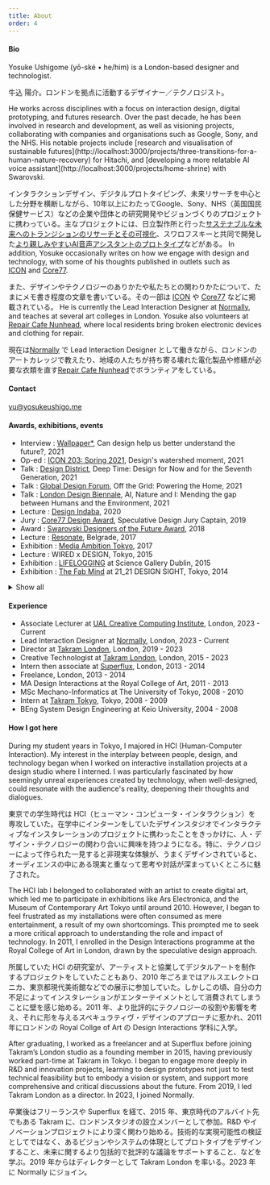 ```yaml
---
title: About
order: 4
---
```



#### Bio

<Bilingual>
Yosuke Ushigome (yō-ské • he/him) is a London-based designer and technologist. 

牛込 陽介。ロンドンを拠点に活動するデザイナー／テクノロジスト。

</Bilingual>
<Bilingual>
He works across disciplines with a focus on interaction design, digital prototyping, and futures research. Over the past decade, he has been involved in research and development, as well as visioning projects, collaborating with companies and organisations such as Google, Sony, and the NHS. His notable projects include [research and visualisation of sustainable futures](http://localhost:3000/projects/three-transitions-for-a-human-nature-recovery) for Hitachi, and [developing a more relatable AI voice assistant](http://localhost:3000/projects/home-shrine) with Swarovski.

インタラクションデザイン、デジタルプロトタイピング、未来リサーチを中心とした分野を横断しながら、10年以上にわたってGoogle、Sony、NHS（英国国民保健サービス）などの企業や団体との研究開発やビジョンづくりのプロジェクトに携わっている。主なプロジェクトには、日立製作所と行った[サステナブルな未来へのトランジションのリサーチとその可視化](/projects/three-transitions-for-a-human-nature-recovery)、スワロフスキーと共同で開発した[より親しみやすいAI音声アシスタントのプロトタイプ](/projects/home-shrine)などがある。
</Bilingual>
<Bilingual>
In addition, Yosuke occasionally writes on how we engage with design and technology, with some of his thoughts published in outlets such as [ICON](http://localhost:3000/notes/designs-watershed-moment) and [Core77](https://www.core77.com/posts/103412/Trap-of-Utopia-Capturing-Peoples-Anxieties-in-a-Discursive-Design-Project).

また、デザインやテクノロジーのありかたや私たちとの関わりかたについて、たまにメモ書き程度の文章を書いている。その一部は [ICON](/notes/designs-watershed-moment) や [Core77](https://www.core77.com/posts/103412/Trap-of-Utopia-Capturing-Peoples-Anxieties-in-a-Discursive-Design-Project) などに掲載されている。
</Bilingual>
<Bilingual>
He is currently the Lead Interaction Designer at [Normally](https://www.normally.com/), and teaches at several art colleges in London. Yosuke also volunteers at [Repair Cafe Nunhead](https://www.repaircafenunhead.com/), where local residents bring broken electronic devices and clothing for repair.

現在は[Normally](https://www.normally.com) で Lead Interaction Designer として働きながら、ロンドンのアートカレッジで教えたり、地域の人たちが持ち寄る壊れた電化製品や修繕が必要な衣類を直す[Repair Cafe Nunhead](https://www.repaircafenunhead.com/)でボランティアをしている。
</Bilingual>

#### Contact
[yu@yosukeushigo.me](mailto:yu@yosukeushigo.me)

#### Awards, exhibitions, events

<Monolingual>

- Interview : [Wallpaper\*](https://www.wallpaper.com/design/yosuke-ushigome-takram-profile), Can design help us better understand the future?, 2021
- Op-ed : [ICON 203: Spring 2021](https://www.iconeye.com/digital-magazine/icon-203-spring-2021), Design's watershed moment, 2021
- Talk : [Design District](https://designdistrict.co.uk/events/talk-bureau-deep-time/), Deep Time: Design for Now and for the Seventh Generation, 2021
- Talk : [Global Design Forum](https://www.globaldesignforum.com/event/grid-powering-home-presented-ovo-energy), Off the Grid: Powering the Home, 2021
- Talk : [London Design Biennale](https://www.londondesignbiennale.com/biennale-sessions), AI, Nature and I: Mending the gap between Humans and the Environment, 2021
- Lecture : [Design Indaba](https://www.designindaba.com/), 2020
- Jury : [Core77 Design Award](https://designawards.core77.com/2019/speculative-design), Speculative Design Jury Captain, 2019
- Award : [Swarovski Designers of the Future Award](https://www.swarovskigroup.com/S/news/Designers-of-the-Future.en.html), 2018
- Lecture : [Resonate](https://resonate.io), Belgrade, 2017
- Exhibition : [Media Ambition Tokyo](http://mediaambitiontokyo.jp/), 2017
- Lecture : WIRED x DESIGN, Tokyo, 2015
- Exhibition : [LIFELOGGING](https://dublin.sciencegallery.com/lifelogging/) at Science Gallery Dublin, 2015
- Exhibition : [The Fab Mind](http://www.2121designsight.jp/en/program/fab_mind/) at 21_21 DESIGN SIGHT, Tokyo, 2014

</Monolingual>
<Monolingual>

<details>

<summary>Show all</summary>

- Lecture : [Hochschule für Gestaltung Schwäbisch Gmünd](https://www.hfg-gmuend.de/), 2022
- Lecture : [Speculative Futures Stuttgart](https://www.meetup.com/en-AU/speculative-futures-stuttgart/), 2022
- Lecture : [TBD Conference](https://www.thetbdconference.com/), 2022
- Lecture : [FHNW Academy of Art and Design](https://www.fhnw.ch/en/about-fhnw/schools/academy-of-art-and-design), 2021
- Talk : [Fridays For Future Japan](https://fridaysforfuture.jp/), 2021
- Interview : [Wallpaper\*](https://www.wallpaper.com/design/yosuke-ushigome-takram-profile), Can design help us better understand the future?, 2021
- Op-ed : [ICON 203: Spring 2021](https://www.iconeye.com/digital-magazine/icon-203-spring-2021), Design's watershed moment, 2021
- Talk : [Design District](https://designdistrict.co.uk/events/talk-bureau-deep-time/), Deep Time: Design for Now and for the Seventh Generation, 2021
- Talk : [Global Design Forum](https://www.globaldesignforum.com/event/grid-powering-home-presented-ovo-energy), Off the Grid: Powering the Home, 2021
- Talk : [London Design Biennale](https://www.londondesignbiennale.com/biennale-sessions), AI, Nature and I: Mending the gap between Humans and the Environment, 2021
- Lecture : [N High School](https://nnn.ed.jp/), 2021
- Lecture : [Kontrapunkt Webinar](https://www.kontrapunkt.com/news/webinarstrategic-foresight), Strategic Foresight: Crafting future scenarios for better strategic navigation, 2021
- Lecture : [London College of Communication](https://www.arts.ac.uk/colleges/london-college-of-communication), 2021
- Lecture : [DLX Design Academy](https://en.dlxdesignacademy.com/), 2021
- Lecture : [Design Indaba](https://www.designindaba.com/), 2020
- Jury : [Core77 Design Award](https://designawards.core77.com/2019/speculative-design), Speculative Design Jury Captain, 2019
- Award : [Swarovski Designers of the Future Award](https://www.swarovskigroup.com/S/news/Designers-of-the-Future.en.html), 2018
- TV : Hodokyoku, Japan, 2017
- Lecture : [Resonate](https://resonate.io), Belgrade, 2017
- Lecture : [Data Fest](https://www.datafest.global/), Edinburgh, 2017
- Exhibition : [Media Ambition Tokyo](http://mediaambitiontokyo.jp/), 2017
- Lecture : London College of Communication, 2016
- Exhibition : [New Style New Artist](http://www.ntticc.or.jp/en/exhibitions/2016/talk-new-styles-new-artists-oct-28-2016/) at ICC, Tokyo, 2016
- Workshop : Live with AI at [NEXT Conference](https://nextconf.eu/), Hamburg, 2016
- Exhibition : [Scenes Unseen](http://scenesunseen.takram.com/) at London Design Festival, 2016
- Workshop : V&A Friday Late, London, 2016
- Exhibition : [Unread Messages](http://unreadmessages.com/) at Aram Gallery, London, 2016
- Workshop : Takram Academy at Space Art Technology, London, 2016
- Talk : IAMAS graduation show, Gifu, 2016
- Writing : [Speculative Everything Japanese Edition](http://amzn.asia/dKgTQyb), 2016
- Exhibition : [8h Ahead](https://www.takram.com/projects/8h-ahead/) at London Design Festival, 2015
- Workshop : Speculative Ohgiri for WIRED, Tokyo, 2015
- Lecture : WIRED x DESIGN, Tokyo, 2015
- Exhibition : LIFELOGGING at Science Gallery Dublin, 2015
- Exhibition : [The Fab Mind](http://www.2121designsight.jp/en/program/fab_mind/) at 21_21 DESIGN SIGHT, Tokyo, 2014
- Talk : The Design Batons at Japan Institute of Design Promotion, Tokyo, 2014
- Onlin Curation\_ : [Design and Violence](https://www.moma.org/interactives/exhibitions/2013/designandviolence/commoditized-warfare-yosuke-ushigome/) by MoMA, 2014
- Exhibition : [Wearable Futures](http://www.wearablefutures.co/), London, 2013
- Exhibition : Bunny Smash at [Museum of Contemporary Art Tokyo](http://www.mot-art-museum.jp/eng/2013/usagi_smash/), 2013

</details>
</Monolingual>

#### Experience

<Monolingual>

- Associate Lecturer at [UAL Creative Computing Institute](https://www.arts.ac.uk/creative-computing-institute), London, 2023 - Current
- Lead Interaction Designer at [Normally](https://normally.com/), London, 2023 - Current
- Director at [Takram London](https://www.takram.com), London, 2019 - 2023
- Creative Technologist at [Takram London](https://www.takram.com), London, 2015 - 2023
- Intern then associate at [Superflux](http://superflux.in/), London, 2013 - 2014
- Freelance, London, 2013 - 2014
- MA Design Interactions at the Royal College of Art, 2011 - 2013
- MSc Mechano-Informatics at The University of Tokyo, 2008 - 2010
- Intern at [Takram Tokyo](https://www.takram.com), Tokyo, 2008 - 2009
- BEng System Design Engineering at Keio University, 2004 - 2008

</Monolingual>

#### How I got here

<Bilingual>
During my student years in Tokyo, I majored in HCI (Human-Computer Interaction). My interest in the interplay between people, design, and technology began when I worked on interactive installation projects at a design studio where I interned. I was particularly fascinated by how seemingly unreal experiences created by technology, when well-designed, could resonate with the audience's reality, deepening their thoughts and dialogues.

東京での学生時代は HCI（ヒューマン・コンピュータ・インタラクション）を専攻していた。在学中にインターンをしていたデザインスタジオでインタラクティブなインスタレーションのプロジェクトに携わったことをきっかけに、人・デザイン・テクノロジーの関わり合いに興味を持つようになる。特に、テクノロジーによって作られた一見すると非現実な体験が、うまくデザインされていると、オーディエンスの中にある現実と重なって思考や対話が深まっていくところに魅了された。

</Bilingual>

<Bilingual>
The HCI lab I belonged to collaborated with an artist to create digital art, which led me to participate in exhibitions like Ars Electronica, and the Museum of Contemporary Art Tokyo until around 2010. However, I began to feel frustrated as my installations were often consumed as mere entertainment, a result of my own shortcomings. This prompted me to seek a more critical approach to understanding the role and impact of technology. In 2011, I enrolled in the Design Interactions programme at the Royal College of Art in London, drawn by the speculative design approach.

所属していた HCI の研究室が、アーティストと協業してデジタルアートを制作するプロジェクトをしていたこともあり、2010 年ごろまではアルスエレクトロニカ、東京都現代美術館などでの展示に参加していた。しかしこの頃、自分の力不足によってインスタレーションがエンターテイメントとして消費されてしまうことに壁を感じ始める。2011 年、より批評的にテクノロジーの役割や影響を考え、それに形を与えるスペキュラティヴ・デザインのアプローチに惹かれ、2011 年にロンドンの Royal Collge of Art の Design Interactions 学科に入学。

</Bilingual>

<Bilingual>
After graduating, I worked as a freelancer and at Superflux before joining Takram’s London studio as a founding member in 2015, having previously worked part-time at Takram in Tokyo. I began to engage more deeply in R&D and innovation projects, learning to design prototypes not just to test technical feasibility but to embody a vision or system, and support more comprehensive and critical discussions about the future. From 2019, I led Takram London as a director. In 2023, I joined Normally.

卒業後はフリーランスや Superflux を経て、2015 年、東京時代のアルバイト先でもある Takram に、ロンドンスタジオの設立メンバーとして参加。R&D やイノベーションプロジェクトにより深く関わり始める。技術的な実現可能性の検証としてではなく、あるビジョンやシステムの体現としてプロトタイプをデザインすること、未来に関するより包括的で批評的な議論をサポートすること、などを学ぶ。2019 年からはディレクターとして Takram London を率いる。2023 年に Normally にジョイン。

</Bilingual>

